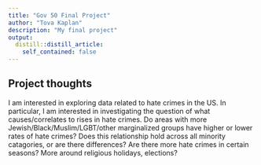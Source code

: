 ```yaml
---
title: "Gov 50 Final Project"
author: "Tova Kaplan"
description: "My final project"
output:
  distill::distill_article:
    self_contained: false
---
```




## Project thoughts

I am interested in exploring data related to hate crimes in the US. In particular, I am interested in investigating the question of what causes/correlates to rises in hate crimes. Do areas with more Jewish/Black/Muslim/LGBT/other marginalized groups have higher or lower rates of hate crimes? Does this relationship hold across all minority catagories, or are there differences? Are there more hate crimes in certain seasons? More around religious holidays, elections? 